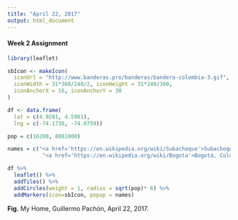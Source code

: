 ```yaml
---
title: "April 22, 2017"
output: html_document
---
```


#### Week 2 Assignment

```r
library(leaflet)

sbIcon <- makeIcon(
  iconUrl = "http://www.banderas.pro/banderas/bandera-colombia-3.gif",
  iconWidth = 31*360/240/2, iconHeight = 31*240/360,
  iconAnchorX = 16, iconAnchorY = 30
)

df <- data.frame(
  lat = c(4.9281, 4.5981),
  lng = c(-74.1738, -74.0759))

pop = c(16200, 8081000)

names = c("<a href='https://en.wikipedia.org/wiki/Subachoque'>Subachoque, Colombia</a><br/><small>Municipality in Colombia<br/>Pop: 16.200<br/>Subachoque is one of the 116 municipalities of the department of Cundinamarca, Colombia. It is located in the Province of Sabana Occidente at 45 km from Bogotá.</small>",
           "<a href='https://en.wikipedia.org/wiki/Bogota'>Bogotá, Colombia</a><br/><small>Capital city of Colombia<br/>Pop: 8.081.000<br/>Bogotá, officially Bogotá, Distrito Capital (<i>Capital District</i>), abbreviated Bogotá, D.C. is the capital of the Republic of Colombia and the department of Cundinamarca.</small>")

df %>%
  leaflet() %>%
  addTiles() %>%
  addCircles(weight = 1, radius = sqrt(pop)* 6) %>%
  addMarkers(icon=sbIcon, popup = names)
```

**Fig.** My Home, Guillermo Pachón, April 22, 2017.